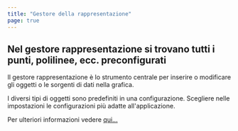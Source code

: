 ```yaml
---
title: "Gestore della rappresentazione"
page: true
---
```

## Nel gestore rappresentazione si trovano tutti i punti, polilinee, ecc. preconfigurati

Il gestore rappresentazione &#232; lo strumento centrale per inserire o modificare gli oggetti <GeoMapper>o le sorgenti di dati </GeoMapper>nella grafica.

<Success>
I diversi tipi di oggetti sono predefiniti in una configurazione. Scegliere nelle impostazioni le configurazioni pi&#249; adatte all&#39;applicazione.
</Success>


Per ulteriori informazioni vedere [qui...](../../darstellungsmanager/allgemein/uebersicht)


